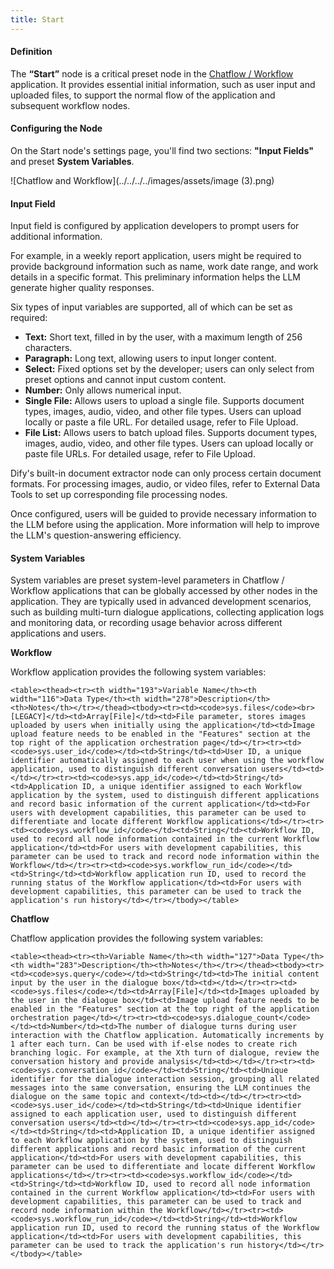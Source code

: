 ```yaml
---
title: Start
---
```


#### Definition

The **“Start”** node is a critical preset node in the [Chatflow / Workflow](../) application. It provides essential initial information, such as user input and uploaded files, to support the normal flow of the application and subsequent workflow nodes.

#### Configuring the Node

On the Start node's settings page, you'll find two sections: **"Input Fields"** and preset **System Variables**.

![Chatflow and Workflow](../../../../images/assets/image (3).png)

#### Input Field

Input field is configured by application developers to prompt users for additional information.

For example, in a weekly report application, users might be required to provide background information such as name, work date range, and work details in a specific format. This preliminary information helps the LLM generate higher quality responses.

Six types of input variables are supported, all of which can be set as required:

* **Text:** Short text, filled in by the user, with a maximum length of 256 characters.
* **Paragraph:** Long text, allowing users to input longer content.
* **Select:** Fixed options set by the developer; users can only select from preset options and cannot input custom content.
* **Number:** Only allows numerical input.
* **Single File:** Allows users to upload a single file. Supports document types, images, audio, video, and other file types. Users can upload locally or paste a file URL. For detailed usage, refer to File Upload.
* **File List:** Allows users to batch upload files. Supports document types, images, audio, video, and other file types. Users can upload locally or paste file URLs. For detailed usage, refer to File Upload.


<Note>Dify's built-in document extractor node can only process certain document formats. For processing images, audio, or video files, refer to External Data Tools to set up corresponding file processing nodes.</Note>

Once configured, users will be guided to provide necessary information to the LLM before using the application. More information will help to improve the LLM's question-answering efficiency.

#### System Variables

System variables are preset system-level parameters in Chatflow / Workflow applications that can be globally accessed by other nodes in the application. They are typically used in advanced development scenarios, such as building multi-turn dialogue applications, collecting application logs and monitoring data, or recording usage behavior across different applications and users.

**Workflow**

Workflow application provides the following system variables:
```
<table><thead><tr><th width="193">Variable Name</th><th width="116">Data Type</th><th width="278">Description</th><th>Notes</th></tr></thead><tbody><tr><td><code>sys.files</code><br>[LEGACY]</td><td>Array[File]</td><td>File parameter, stores images uploaded by users when initially using the application</td><td>Image upload feature needs to be enabled in the "Features" section at the top right of the application orchestration page</td></tr><tr><td><code>sys.user_id</code></td><td>String</td><td>User ID, a unique identifier automatically assigned to each user when using the workflow application, used to distinguish different conversation users</td><td></td></tr><tr><td><code>sys.app_id</code></td><td>String</td><td>Application ID, a unique identifier assigned to each Workflow application by the system, used to distinguish different applications and record basic information of the current application</td><td>For users with development capabilities, this parameter can be used to differentiate and locate different Workflow applications</td></tr><tr><td><code>sys.workflow_id</code></td><td>String</td><td>Workflow ID, used to record all node information contained in the current Workflow application</td><td>For users with development capabilities, this parameter can be used to track and record node information within the Workflow</td></tr><tr><td><code>sys.workflow_run_id</code></td><td>String</td><td>Workflow application run ID, used to record the running status of the Workflow application</td><td>For users with development capabilities, this parameter can be used to track the application's run history</td></tr></tbody></table>
```
**Chatflow**

Chatflow application provides the following system variables:
```
<table><thead><tr><th>Variable Name</th><th width="127">Data Type</th><th width="283">Description</th><th>Notes</th></tr></thead><tbody><tr><td><code>sys.query</code></td><td>String</td><td>The initial content input by the user in the dialogue box</td><td></td></tr><tr><td><code>sys.files</code></td><td>Array[File]</td><td>Images uploaded by the user in the dialogue box</td><td>Image upload feature needs to be enabled in the "Features" section at the top right of the application orchestration page</td></tr><tr><td><code>sys.dialogue_count</code></td><td>Number</td><td>The number of dialogue turns during user interaction with the Chatflow application. Automatically increments by 1 after each turn. Can be used with if-else nodes to create rich branching logic. For example, at the Xth turn of dialogue, review the conversation history and provide analysis</td><td></td></tr><tr><td><code>sys.conversation_id</code></td><td>String</td><td>Unique identifier for the dialogue interaction session, grouping all related messages into the same conversation, ensuring the LLM continues the dialogue on the same topic and context</td><td></td></tr><tr><td><code>sys.user_id</code></td><td>String</td><td>Unique identifier assigned to each application user, used to distinguish different conversation users</td><td></td></tr><tr><td><code>sys.app_id</code></td><td>String</td><td>Application ID, a unique identifier assigned to each Workflow application by the system, used to distinguish different applications and record basic information of the current application</td><td>For users with development capabilities, this parameter can be used to differentiate and locate different Workflow applications</td></tr><tr><td><code>sys.workflow_id</code></td><td>String</td><td>Workflow ID, used to record all node information contained in the current Workflow application</td><td>For users with development capabilities, this parameter can be used to track and record node information within the Workflow</td></tr><tr><td><code>sys.workflow_run_id</code></td><td>String</td><td>Workflow application run ID, used to record the running status of the Workflow application</td><td>For users with development capabilities, this parameter can be used to track the application's run history</td></tr></tbody></table>
```